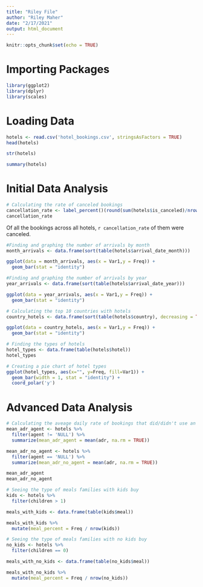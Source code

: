 ```yaml
---
title: "Riley File"
author: "Riley Maher"
date: "2/17/2021"
output: html_document
---
```


```r
knitr::opts_chunk$set(echo = TRUE)
```

# Importing Packages

```r
library(ggplot2)
library(dplyr)
library(scales)
```

# Loading Data

```r
hotels <- read.csv('hotel_bookings.csv', stringsAsFactors = TRUE)
head(hotels)
```

```r
str(hotels)
```

```r
summary(hotels)
```

# Initial Data Analysis

```r
# Calculating the rate of canceled bookings
cancellation_rate <- label_percent()(round(sum(hotels$is_canceled)/nrow(hotels), 2))
cancellation_rate
```
Of all the bookings across all hotels, `r cancellation_rate` of them were canceled.

```r
#Finding and graphing the number of arrivals by month
month_arrivals <- data.frame(sort(table(hotels$arrival_date_month)))

ggplot(data = month_arrivals, aes(x = Var1,y = Freq)) +
  geom_bar(stat = "identity")
```

```r
#Finding and graphing the number of arrivals by year
year_arrivals <- data.frame(sort(table(hotels$arrival_date_year)))

ggplot(data = year_arrivals, aes(x = Var1,y = Freq)) +
  geom_bar(stat = "identity")
```

```r
# Calculating the top 10 countries with hotels
country_hotels <- data.frame(sort(table(hotels$country), decreasing = TRUE))[1:10,]

ggplot(data = country_hotels, aes(x = Var1,y = Freq)) +
  geom_bar(stat = "identity")
```

```r
# Finding the types of hotels
hotel_types <- data.frame(table(hotels$hotel))
hotel_types

# Creating a pie chart of hotel types
ggplot(hotel_types, aes(x="", y=Freq, fill=Var1)) +
  geom_bar(width = 1, stat = "identity") +
  coord_polar('y')
```

# Advanced Data Analysis

```r
# Calculating the aveage daily rate of bookings that did/didn't use an agent
mean_adr_agent <- hotels %>%
  filter(agent != 'NULL') %>%
  summarize(mean_adr_agent = mean(adr, na.rm = TRUE))

mean_adr_no_agent <- hotels %>%
  filter(agent == 'NULL') %>%
  summarize(mean_adr_no_agent = mean(adr, na.rm = TRUE))

mean_adr_agent
mean_adr_no_agent
```

```r
# Seeing the type of meals families with kids buy
kids <- hotels %>%
  filter(children > 1)

meals_with_kids <- data.frame(table(kids$meal))

meals_with_kids %>%
  mutate(meal_percent = Freq / nrow(kids))

# Seeing the type of meals families with no kids buy
no_kids <- hotels %>%
  filter(children == 0)

meals_with_no_kids <- data.frame(table(no_kids$meal))

meals_with_no_kids %>%
  mutate(meal_percent = Freq / nrow(no_kids))
```

